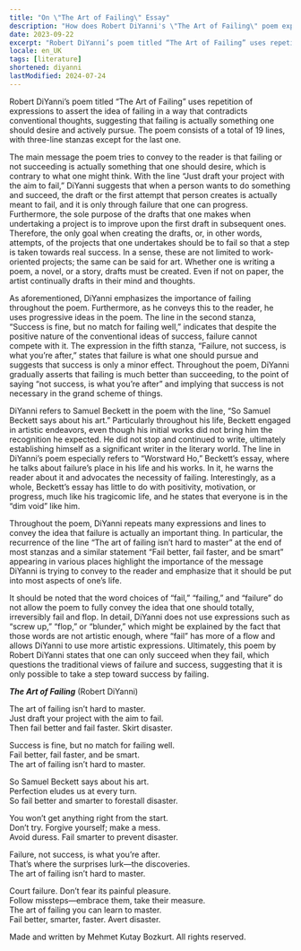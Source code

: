 ```yaml
---
title: "On \"The Art of Failing\" Essay"
description: "How does Robert DiYanni's \"The Art of Failing\" poem expresses the need for failing to improve?"
date: 2023-09-22
excerpt: "Robert DiYanni’s poem titled “The Art of Failing” uses repetition of expressions to assert the idea of failing in a way that contradicts conventional thoughts, suggesting that failing is actually something one should desire and actively pursue. The poem consists of a total of 19 lines, with three-line stanzas except for the last one."
locale: en_UK
tags: [literature]
shortened: diyanni
lastModified: 2024-07-24
---
```

Robert DiYanni’s poem titled “The Art of Failing” uses repetition of expressions to assert the idea of failing in a way that contradicts conventional thoughts, suggesting that failing is actually something one should desire and actively pursue. The poem consists of a total of 19 lines, with three-line stanzas except for the last one.

The main message the poem tries to convey to the reader is that failing or not succeeding is actually something that one should desire, which is contrary to what one might think. With the line “Just draft your project with the aim to fail,” DiYanni suggests that when a person wants to do something and succeed, the draft or the first attempt that person creates is actually meant to fail, and it is only through failure that one can progress. Furthermore, the sole purpose of the drafts that one makes when undertaking a project is to improve upon the first draft in subsequent ones. Therefore, the only goal when creating the drafts, or, in other words, attempts, of the projects that one undertakes should be to fail so that a step is taken towards real success. In a sense, these are not limited to work-oriented projects; the same can be said for art. Whether one is writing a poem, a novel, or a story, drafts must be created. Even if not on paper, the artist continually drafts in their mind and thoughts.

As aforementioned, DiYanni emphasizes the importance of failing throughout the poem. Furthermore, as he conveys this to the reader, he uses progressive ideas in the poem. The line in the second stanza, “Success is fine, but no match for failing well,” indicates that despite the positive nature of the conventional ideas of success, failure cannot compete with it. The expression in the fifth stanza, “Failure, not success, is what you’re after,” states that failure is what one should pursue and suggests that success is only a minor effect. Throughout the poem, DiYanni gradually asserts that failing is much better than succeeding, to the point of saying “not success, is what you’re after” and implying that success is not necessary in the grand scheme of things.

DiYanni refers to Samuel Beckett in the poem with the line, “So Samuel Beckett says about his art.” Particularly throughout his life, Beckett engaged in artistic endeavors, even though his initial works did not bring him the recognition he expected. He did not stop and continued to write, ultimately establishing himself as a significant writer in the literary world. The line in DiYanni’s poem especially refers to “Worstward Ho,” Beckett’s essay, where he talks about failure’s place in his life and his works. In it, he warns the reader about it and advocates the necessity of failing. Interestingly, as a whole, Beckett’s essay has little to do with positivity, motivation, or progress, much like his tragicomic life, and he states that everyone is in the “dim void” like him.

Throughout the poem, DiYanni repeats many expressions and lines to convey the idea that failure is actually an important thing. In particular, the recurrence of the line “The art of failing isn’t hard to master” at the end of most stanzas and a similar statement “Fail better, fail faster, and be smart” appearing in various places highlight the importance of the message DiYanni is trying to convey to the reader and emphasize that it should be put into most aspects of one’s life.

It should be noted that the word choices of “fail,” “failing,” and “failure” do not allow the poem to fully convey the idea that one should totally, irreversibly fail and flop. In detail, DiYanni does not use expressions such as “screw up,” “flop,” or “blunder,” which might be explained by the fact that those words are not artistic enough, where “fail” has more of a flow and allows DiYanni to use more artistic expressions. Ultimately, this poem by Robert DiYanni states that one can only succeed when they fail, which questions the traditional views of failure and success, suggesting that it is only possible to take a step toward success by failing.

***The Art of Failing*** (Robert DiYanni)

The art of failing isn’t hard to master.  
Just draft your project with the aim to fail.  
Then fail better and fail faster. Skirt disaster.

Success is fine, but no match for failing well.  
Fail better, fail faster, and be smart.  
The art of failing isn’t hard to master.  

So Samuel Beckett says about his art.  
Perfection eludes us at every turn.  
So fail better and smarter to forestall disaster.

You won’t get anything right from the start.  
Don’t try. Forgive yourself; make a mess.  
Avoid duress. Fail smarter to prevent disaster.

Failure, not success, is what you’re after.  
That’s where the surprises lurk—the discoveries.  
The art of failing isn’t hard to master.

Court failure. Don’t fear its painful pleasure.  
Follow missteps—embrace them, take their measure.  
The art of failing you can learn to master.  
Fail better, smarter, faster. Avert disaster.

Made and written by Mehmet Kutay Bozkurt. All rights reserved.